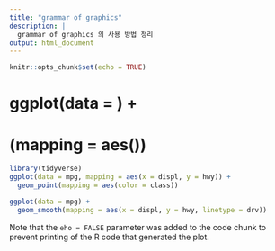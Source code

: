 ```yaml
---
title: "grammar of graphics"
description: |
  grammar of graphics 의 사용 방법 정리
output: html_document
---
```


```r
knitr::opts_chunk$set(echo = TRUE)
```

# ggplot(data = <DATA>) +
#   <GEOM_FUNCTION>(mapping = aes(<MAPPINGS>))

```r
library(tidyverse)
ggplot(data = mpg, mapping = aes(x = displ, y = hwy)) +
  geom_point(mapping = aes(color = class))
```

```r
ggplot(data = mpg) +
  geom_smooth(mapping = aes(x = displ, y = hwy, linetype = drv))
```

Note that the `eho = FALSE` parameter was added to the code chunk to prevent printing of the R code that generated the plot.
